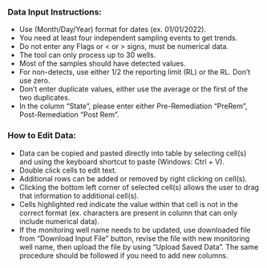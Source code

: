 <h3><b>Data Input Instructions:</b></h3>

* Use (Month/Day/Year) format for dates (ex. 01/01/2022).
* You need at least four independent sampling events to get trends.
* Do not enter any Flags or < or > signs, must be numerical data.
* The tool can only process up to 30 wells.
* Most of the samples should have detected values.
* For non-detects, use either 1/2 the reporting limit (RL) or the RL. Don't use zero.
* Don't enter duplicate values, either use the average or the first of the two duplicates.
* In the column "State", please enter either Pre-Remediation "PreRem", Post-Remediation "Post Rem". 


<h3><b>How to Edit Data:</b></h3>

* Data can be copied and pasted directly into table by selecting cell(s) and using the keyboard shortcut to paste (Windows: Ctrl + V).
* Double click cells to edit text.
* Additional rows can be added or removed by right clicking on cell(s).
* Clicking the bottom left corner of selected cell(s) allows the user to drag that information to additional cell(s).
* Cells highlighted red indicate the value within that cell is not in the correct format (ex. characters are present in column that can only include numerical data). 
* If the monitoring well name needs to be updated, use downloaded file from "Download Input File" button, revise the file with new monitoring well name, then upload the file by using "Upload Saved Data". The same procedure should be followed if you need to add new columns. 